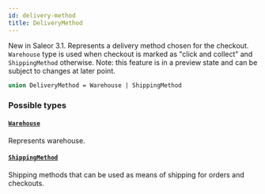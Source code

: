 ```yaml
---
id: delivery-method
title: DeliveryMethod
---
```


New in Saleor 3.1. Represents a delivery method chosen for the checkout. `Warehouse` type is used when checkout is marked as "click and collect" and `ShippingMethod` otherwise. Note: this feature is in a preview state and can be subject to changes at later point.

```graphql
union DeliveryMethod = Warehouse | ShippingMethod
```

### Possible types

#### [`Warehouse`](../../../developer/api-reference/objects/warehouse)

Represents warehouse.

#### [`ShippingMethod`](../../../developer/api-reference/objects/shipping-method)

Shipping methods that can be used as means of shipping for orders and checkouts.

